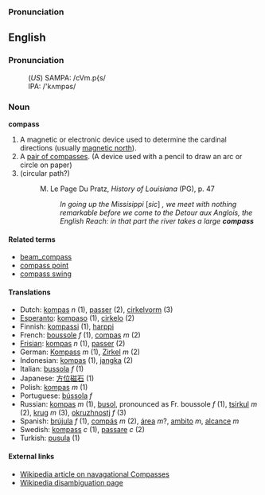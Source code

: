 ===Pronunciation===
==English==
===Pronunciation===
:(''US'') SAMPA: /cVm.p{s/
:IPA: /'kʌmpəs/

=== Noun ===
'''compass'''

#A magnetic or electronic device used to determine the cardinal directions (usually [[magnetic north]]).
#A [[pair of compasses]].  (A device used with a pencil to draw an arc or circle on paper)
# (circular path?)
#: M. Le Page Du Pratz, ''History of Louisiana'' (PG), p. 47
#:: ''In going up the Missisippi'' [''sic''] '', we meet with nothing remarkable before we come to the Detour aux Anglois, the English Reach: in that part the river takes a large '''compass''' ''

====Related terms====
*[[beam_compass]]
*[[compass point]]
*[[compass swing]]

====Translations====
*Dutch: [[kompas]] ''n'' (1), [[passer]] (2), [[cirkelvorm]] (3)
*[[Esperanto]]: [[kompaso]] (1), [[cirkelo]] (2)
*Finnish: [[kompassi]] (1), [[harppi]]
*French: [[boussole]] ''f'' (1), [[compas]] ''m'' (2)
*[[Frisian]]: [[kompas]] ''n'' (1), [[passer]] (2)
*German: [[Kompass]] ''m'' (1), [[Zirkel]] ''m'' (2)
*Indonesian: [[kompas]] (1), [[jangka]] (2)
*Italian: [[bussola]] ''f'' (1)
*Japanese: [[方位磁石]] (1)
*Polish: [[kompas]] ''m'' (1)
*Portuguese: [[bússola]] ''f''
*Russian: [[kompas]] ''m'' (1),  [[busol]], pronounced as Fr. boussole ''f'' (1), [[tsirkul]] ''m'' (2), [[krug]] ''m'' (3), [[okruzhnostj]] ''f'' (3)
*Spanish: [[brújula]] ''f'' (1), [[compás]] ''m'' (2), [[área]] ''m''?, [[ambito]] ''m'', [[alcance]] ''m''
*Swedish: [[kompass]] ''c'' (1), [[passare]] ''c'' (2)
*Turkish: [[pusula]] (1)

====External links====
*[[w:Compass|Wikipedia article on navagational Compasses]]
*[[w:Compass_(disambiguation)|Wikipedia disambiguation page]]